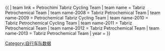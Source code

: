 {{ {{{1<noinclude>|Template:Cycling showdata</noinclude>}}}
| team link = Petrochimi Tabriz Cycling Team
| team name = Tabriz Petrochemical Team
| team name-2008 = Tabriz Petrochemical Team
| team name-2009 = Petrochemical Tabriz Cycling Team
| team name-2010 = Tabriz Petrochemical Cycling Team
| team name-2011 = Tabriz Petrochemical Team
| team name-2012 = Tabriz Petrochemical Team
| team name-2013 = Tabriz Petrochemical Team
| year = {{{year|}}}
}}<noinclude>
[[Category:自行车队数据]]
</noinclude>